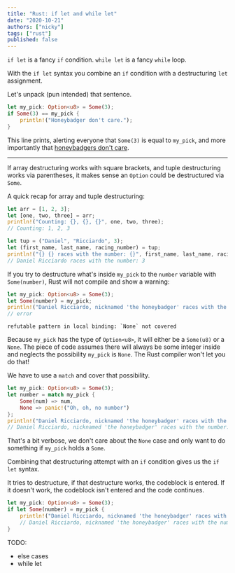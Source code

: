 ```yaml
---
title: "Rust: if let and while let"
date: "2020-10-21"
authors: ["nicky"]
tags: ["rust"]
published: false
---
```


<Aside>


`if let` is a fancy `if` condition.
`while let` is a fancy `while` loop.

</Aside>


With the `if let` syntax you combine an `if` condition with a destructuring `let` assignment.

Let's unpack (pun intended) that sentence.

```rust
let my_pick: Option<u8> = Some(3);
if Some(3) == my_pick {
    println!("Honeybadger don't care.");
}
```

This line prints, alerting everyone that `Some(3)` is equal to `my_pick`, and more importantly that [honeybadgers don't care](https://youtu.be/4r7wHMg5Yjg).

---

If array destructuring works with square brackets, and tuple destructuring works via parentheses, it makes sense an `Option` could be destructured via `Some`.

<Aside variant="info">


A quick recap for array and tuple destructuring:

```rust
let arr = [1, 2, 3];
let [one, two, three] = arr;
println!("Counting: {}, {}, {}", one, two, three);
// Counting: 1, 2, 3

let tup = ("Daniel", "Ricciardo", 3);
let (first_name, last_name, racing_number) = tup;
println!("{} {} races with the number: {}", first_name, last_name, racing_number);
// Daniel Ricciardo races with the number: 3
```

</Aside>


If you try to destructure what's inside `my_pick` to the `number` variable with `Some(number)`, Rust will not compile and show a warning:

```rust
let my_pick: Option<u8> = Some(3);
let Some(number) = my_pick;
println!("Daniel Ricciardo, nicknamed 'the honeybadger' races with the number: {}", number);
// error
```

```error
refutable pattern in local binding: `None` not covered
```

Because `my_pick` has the type of `Option<u8>`, it will either be a `Some(u8)` or a `None`.
The piece of code assumes there will always be some integer inside and neglects the possibility `my_pick` is `None`.
The Rust compiler won't let you do that!

We have to use a `match` and cover that possibility.

```rust
let my_pick: Option<u8> = Some(3);
let number = match my_pick {
    Some(num) => num,
    None => panic!("Oh, oh, no number")
};
println!("Daniel Ricciardo, nicknamed 'the honeybadger' races with the number: {}", number);
// Daniel Ricciardo, nicknamed 'the honeybadger' races with the number: 3
```

That's a bit verbose, we don't care about the `None` case and only want to do something if `my_pick` holds a `Some`.

Combining that destructuring attempt with an `if` condition gives us the `if let` syntax.

It tries to destructure, if that destructure works, the codeblock is entered.
If it doesn't work, the codeblock isn't entered and the code continues.

```rust
let my_pick: Option<u8> = Some(3);
if let Some(number) = my_pick {
    println!("Daniel Ricciardo, nicknamed 'the honeybadger' races with the number: {}", number);
    // Daniel Ricciardo, nicknamed 'the honeybadger' races with the number: 3
}
```

TODO:

- else cases
- while let
